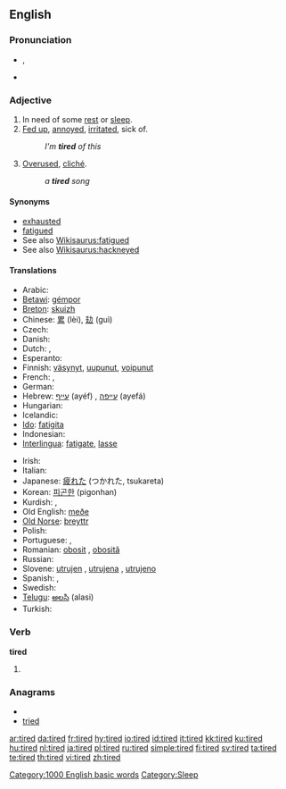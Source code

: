 {{wikipedia|dab=tired}}
==English==

===Pronunciation===
* {{a|UK}} {{IPA|/taɪə(ɹ)d/}}, {{SAMPA|/taI@(r)d/}}
*: {{rhymes|aɪə(r)d}}
* {{audio|en-us-tired.ogg|Audio (US)}}

===Adjective===
{{en-adj}}

# In need of some [[rest]] or [[sleep]].
# [[fed up|Fed up]], [[annoyed]], [[irritated]], sick of.
#: ''I'm '''tired''' of this''
# [[overused|Overused]], [[cliché]].
#: ''a '''tired''' song''

====Synonyms====
* [[exhausted]]
* [[fatigued]]
* See also [[Wikisaurus:fatigued]]
* See also [[Wikisaurus:hackneyed]]

====Translations====
{{trans-top|in need of rest or sleep}}
* Arabic: {{Arab|[[متعب]]}} {{unicode|(mútʕab)}}
* [[Betawi]]: [[gémpor]]
* [[Breton]]: [[skuizh]]
* Chinese: [[累]] (lèi), [[攰]] (guì)
* Czech: {{t-|cs|unavený|m}}
* Danish: {{t+|da|træt}}
* Dutch: {{t+|nl|moe}}, {{t+|nl|vermoeid}}
* Esperanto: {{t+|eo|laca|xs=Esperanto}}
* Finnish: [[väsynyt]], [[uupunut]], [[voipunut]]
* French: {{t+|fr|fatigué|m}}, {{t+|fr|fatiguée|f}}
* German: {{t+|de|müde}}
* Hebrew: [[עייף]] (ayéf) {{m}}, [[עייפה]] (ayefá) {{f}}
* Hungarian: {{t+|hu|fáradt}}
* Icelandic: {{t+|is|þreyttur}}
* [[Ido]]: [[fatigita]]
* Indonesian: {{t|id|lelah|xs=Indonesian}}
* [[Interlingua]]: [[fatigate]], [[lasse]]
{{trans-mid}}
* Irish: {{t-|ga|tuirseach|xs=Irish}}
* Italian: {{t+|it|stanco}}
* Japanese: [[疲れた]] (つかれた, tsukareta)
* Korean: [[피곤한]] (pigonhan)
* Kurdish: {{KUchar|[[هیلاک]]}}, {{KUchar|[[ماندو]]}}
* Old English: [[meðe]]
* [[Old Norse]]: [[þreyttr]]
* Polish: {{t+|pl|zmęczony|m}}
* Portuguese: {{t+|pt|cansado|m}}, {{t+|pt|cansada|f}}
* Romanian: [[obosit]] {{m}}, [[obosită]] {{f}}
* Russian: {{t+|ru|усталый|tr=ustályj|sc=Cyrl}}
* Slovene: [[utrujen]] {{m}}, [[utrujena]] {{f}}, [[utrujeno]] {{n}}
* Spanish: {{t+|es|cansado|m}}, {{t-|es|cansada|f}}
* Swedish: {{t+|sv|trött}}
* [[Telugu]]: [[అలసి]] (alasi)
* Turkish: {{t+|tr|yorgun}}
{{trans-bottom}}

{{trans-see|[[fed up#Translations|fed up]]}}

{{trans-top|overused}}
{{trans-mid}}
{{trans-bottom}}

===Verb===
'''tired'''

# {{past of|[[tire]]}}

===Anagrams===
* {{alphagram|deirt}}
* [[tried]]

[[Category:1000 English basic words]]
[[Category:Sleep]]

[[ar:tired]]
[[da:tired]]
[[fr:tired]]
[[hy:tired]]
[[io:tired]]
[[id:tired]]
[[it:tired]]
[[kk:tired]]
[[ku:tired]]
[[hu:tired]]
[[nl:tired]]
[[ja:tired]]
[[pl:tired]]
[[ru:tired]]
[[simple:tired]]
[[fi:tired]]
[[sv:tired]]
[[ta:tired]]
[[te:tired]]
[[th:tired]]
[[vi:tired]]
[[zh:tired]]